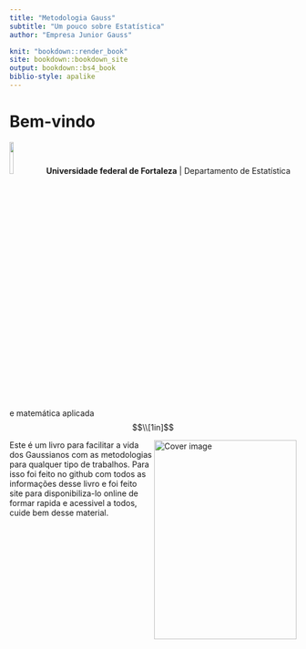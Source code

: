 ```yaml
--- 
title: "Metodologia Gauss"
subtitle: "Um pouco sobre Estatística"
author: "Empresa Junior Gauss"

knit: "bookdown::render_book"
site: bookdown::bookdown_site
output: bookdown::bs4_book
biblio-style: apalike
---
```




# Bem-vindo


![](graficos/ufc.png){#id .class width=12% height=12% } **Universidade federal de Fortaleza** | Departamento de Estatística e matemática aplicada
$$\\[1in]$$

<img src="cover.png" width="250" height="350" align="right" alt="Cover image" /></a>

Este é um livro para facilitar a vida dos Gaussianos com as metodologias para qualquer tipo de trabalhos. Para isso foi feito no github com todos as informações desse livro e foi feito site para disponibiliza-lo online de formar rapida e acessivel a todos, cuide bem desse material. 




